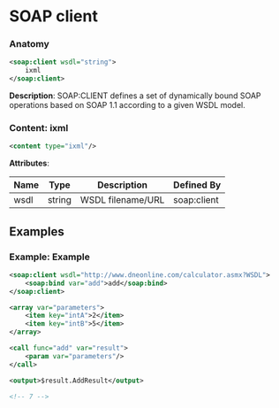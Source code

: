 # SOAP client

### Anatomy

```xml
<soap:client wsdl="string">
    ixml
</soap:client>
```

 **Description**:
 SOAP:CLIENT defines a set of dynamically bound SOAP operations based on SOAP 1.1 according to a given WSDL model.

### Content: ixml

```xml
<content type="ixml"/>
```

**Attributes**:

| Name | Type | Description | Defined By |
| ---- | ---- | ----------- | ---------- |
| wsdl | string | WSDL filename/URL | soap:client |


## Examples

### Example: Example

```xml
<soap:client wsdl="http://www.dneonline.com/calculator.asmx?WSDL">
	<soap:bind var="add">add</soap:bind>
</soap:client>

<array var="parameters">
	<item key="intA">2</item>
	<item key="intB">5</item>
</array>

<call func="add" var="result">
	<param var="parameters"/>
</call>

<output>$result.AddResult</output>

<!-- 7 -->
```

